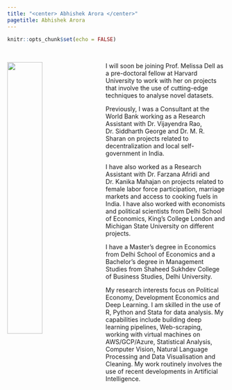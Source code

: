 ```yaml
---
title: "<center> Abhishek Arora </center>"
pagetitle: Abhishek Arora
---
```


```r
knitr::opts_chunk$set(echo = FALSE)
```

<br>

<div class="col2"> <img src="images/abhishek_semi_casual.jpg" style="float:left;margin: 0px 25px 15px 0px;width:40%;">  

I will soon be joining Prof. Melissa Dell as a pre-doctoral fellow at Harvard University to work with her on projects that involve the use of cutting-edge techniques to analyse novel datasets. 

Previously, I was a Consultant at the World Bank working as a Research Assistant with Dr. Vijayendra Rao, Dr. Siddharth George and Dr. M. R. Sharan on projects related to decentralization and local self-government in India. 

I have also worked as a Research Assistant with Dr. Farzana Afridi and Dr. Kanika Mahajan on projects related to female labor force participation, marriage markets and access to cooking fuels in India. I have also worked with economists and political scientists from Delhi School of Economics, King's College London and Michigan State University on different projects. 

I have a Master's degree in Economics from Delhi School of Economics and a Bachelor's degree in Management Studies from Shaheed Sukhdev College of Business Studies, Delhi University. 

My research interests focus on Political Economy, Development Economics and Deep Learning. I am skilled in the use of R, Python and Stata for data analysis. My capabilities include building deep learning pipelines, Web-scraping, working with virtual machines on AWS/GCP/Azure, Statistical Analysis, Computer Vision, Natural Language Processing and Data Visualisation and Cleaning. My work routinely involves the use of recent developments in Artificial Intelligence. 

 </div>

<div class="col2">

 </div>

